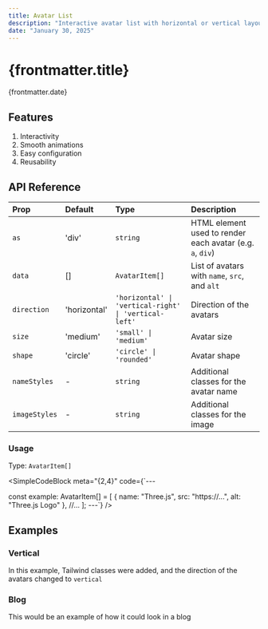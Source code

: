 ```yaml
---
title: Avatar List
description: "Interactive avatar list with horizontal or vertical layout, support for custom sizes, and smooth hover animations powered by <a class='external-link' href='https://gsap.com/' target='_blank'>Gsap</a>. Perfect for showcasing users or profiles"
date: "January 30, 2025"
---
```

# {frontmatter.title}

<span>{frontmatter.date}</span>

<HTMLRender text={frontmatter.description} />

<PreviewComponent name="AvatarListMain" />

## Features
1. <span>Interactivity</span>
2. <span>Smooth animations</span>
3. <span>Easy configuration</span>
4. <span>Reusability</span>

## API Reference

| Prop         | Default                                      | Type                                  | Description                                              |
|:-------------|:---------------------------------------------|:--------------------------------------|:----------------------------------------------------------|
| `as`      | 'div'                                   | `string`                      | HTML element used to render each avatar (e.g. `a`, `div`)          |
| `data`      | []                                   | `AvatarItem[]`                      | List of avatars with `name`, `src`, and `alt`          |
| `direction` | 'horizontal'                              | `'horizontal' \| 'vertical-right' \| 'vertical-left'`        | Direction of the avatars                               |
| `size`      | 'medium'                                  | `'small' \| 'medium'`               | Avatar size                                            |
| `shape`     | 'circle'                                  | `'circle' \| 'rounded'`             | Avatar shape                                           |
| `nameStyles`  | - | `string` | Additional classes for the avatar name |
| `imageStyles` | -      | `string`                            | Additional classes for the image                      |

### Usage
Type: `AvatarItem[]`

<SimpleCodeBlock meta="{2,4}" code={`---

const example: AvatarItem[] = [
    {
      name: "Three.js",
      src: "https://...",
      alt: "Three.js Logo"
    },
    //...
];
---`} />


## Examples

### Vertical

In this example, Tailwind classes were added, and the direction of the avatars changed to `vertical`
<PreviewComponent name="AvatarListVertical" meta="{23}" />

### Blog

This would be an example of how it could look in a blog
<PreviewComponent name="AvatarListBlog" meta="{52-56}" />
